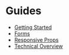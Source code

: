 # Guides

- [Getting Started](./guides/getting-started)
- [Forms](./guides/forms)
- [Responsive Props](./guides/responsive-props)
- [Technical Overview](./guides/technical-overview)
